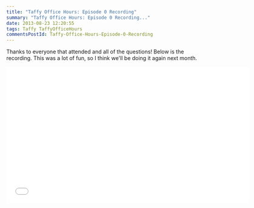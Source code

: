 ```yaml
---
title: "Taffy Office Hours: Episode 0 Recording"
summary: "Taffy Office Hours: Episode 0 Recording..."
date: 2013-08-23 12:20:55
tags: Taffy TaffyOfficeHours
commentsPostId: Taffy-Office-Hours-Episode-0-Recording
---
```


Thanks to everyone that attended and all of the questions! Below is the recording. This was a lot of fun, so I think we'll be doing it again next month.

<iframe width="640" height="360" src="//www.youtube.com/embed/v4hri3TAkrQ?rel=0" frameborder="0" allowfullscreen></iframe>